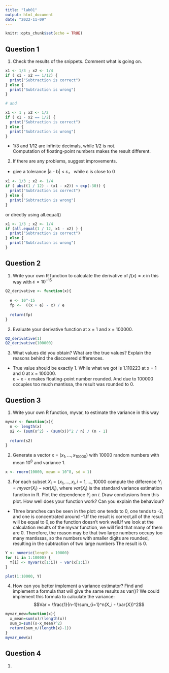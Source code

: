 ```yaml
---
title: "lab01"
output: html_document
date: "2022-11-09"
---
```


```r
knitr::opts_chunk$set(echo = TRUE)
```

## Question 1

1. Check the results of the snippets. Comment what is going on.

```r
x1 <- 1/3 ; x2 <- 1/4
if ( x1 - x2 == 1/12) {
  print("Subtraction is correct")
} else {
  print("Subtraction is wrong")
}

# and

x1 <- 1 ; x2 <- 1/2
if ( x1 - x2 == 1/2) {
  print("Subtraction is correct")
} else {
  print("Subtraction is wrong")
}
```

- 1/3 and 1/12 are infinite decimals, while 1/2 is not.  
Computation of floating-point numbers makes the result different.

2. If there are any problems, suggest improvements.
- give a tolerance |a - b| < ε， while ε is close to 0
```r
x1 <- 1/3 ; x2 <- 1/4
if ( abs((1 / 12) - (x1 - x2)) < exp(-30)) {
  print("Subtraction is correct")
} else {
  print("Subtraction is wrong")
}
```

or directly using all.equal()
```r
x1 <- 1/3 ; x2 <- 1/4
if (all.equal(1 / 12, x1 - x2) ) {
  print("Subtraction is correct")
} else {
  print("Subtraction is wrong")
}
```


## Question 2

1. Write your own R function to calculate the derivative of $f(x) = x$ in this way with $ε = 10^{-15}$
```r
Q2_derivative <- function(x){
  
  e <- 10^-15
  fp <-  ((x + e) - x) / e
  
  return(fp)
}

```

2. Evaluate your derivative function at x = 1 and x = 100000.
```r
Q2_derivative(1)
Q2_derivative(100000)
```

3. What values did you obtain? What are the true values? Explain the reasons behind the
discovered differences.
- True value should be exactly 1. While what we got is 1.110223 at x = 1 and 0 at x = 100000.  
ε + x - x makes floating-point number rounded. And due to 100000 occupies too much mantissa, the result was rounded to 0.


## Question 3

1. Write your own R function, myvar, to estimate the variance in this way

```r
myvar <- function(x){
  n <- length(x)
  s2 <- (sum(x^2) - (sum(x))^2 / n) / (n - 1)
  
  return(s2)
}
```

2. Generate a vector x =    $(x_1,..., x_{10000})$ with 10000 random numbers with mean $10^8$ and
variance 1.

```r
x <- rnorm(10000, mean = 10^8, sd = 1)
```

3. For each subset $X_i = \{x_1,..., x_i, i = 1,...,10000$ compute the difference $Y_i = myvar(X_i)− var(X_i)$, where $var(X_i)$ is the standard variance estimation function in R. Plot the dependence $Y_i$ on $i$. Draw conclusions from this plot. How well does your function work? Can you explain the behaviour?
- Three branches can be seen in the plot: one tends to 0, one tends to -2, and one is concentrated around -1.If the result is correct,all of the result will be equal to 0,so the function doesn't work well.If we look at the calculation results of the myvar function, we will find that many of them are 0. Therefore, the reason may be that two large numbers occupy too many mantissas, so the numbers with smaller digits are rounded, resulting in the subtraction of two large numbers The result is 0.

```r
Y <- numeric(length = 10000)
for (i in 1:10000) {
  Y[i] <- myvar(x[1:i]) - var(x[1:i])
}

plot(1:10000, Y)
```

4. How can you better implement a variance estimator? Find and implement a formula that will give the same results as var()?
We could implement this formula to calculate the variance:$$Var = \frac{1}{n-1}\sum_{i=1}^n(X_i - \bar{X})^2$$

```r
myvar_new=function(x){
  x_mean=sum(x)/(length(x))
  sum_x=sum((x-x_mean)^2)
  return(sum_x/(length(x)-1))
}
myvar_new(x)
```


## Question 4

1.












